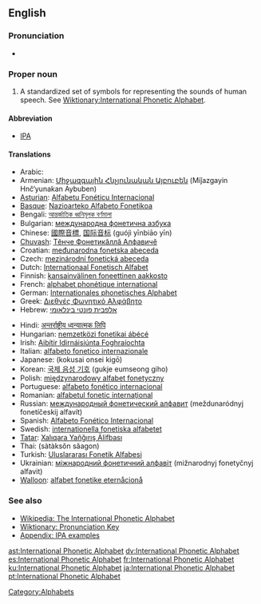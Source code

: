 {{wikipedia}}
==English==

===Pronunciation===
* {{IPA|/ˌɪn.tɚˈnæ.ʃən.əl fɔnˈɛt.ɪk ˈæl.fəˌbɛt/}}

===Proper noun===
{{en-proper-noun|sg=[[international|International]] [[phonetic|Phonetic]] [[alphabet|Alphabet]]}}

# A standardized set of symbols for representing the sounds of human speech. See [[Wiktionary:International Phonetic Alphabet]].

====Abbreviation====
* [[IPA]]

====Translations====
{{top}}
* Arabic: {{Arab|[[ألفبائية صوتية دولية]]}} {{IPAchar|(‘alifba’íyya ʂautíyya daulíyya)}} {{f}}
* Armenian: [[Միջազգային Հնչյունական Այբուբեն]] (Miǰazgayin Hnč‘yunakan Aybuben)
* [[Asturian]]: [[Alfabetu Fonéticu Internacional]] {{m}}
* [[Basque]]: [[Nazioarteko Alfabeto Fonetikoa]]
* Bengali: [[আন্তর্জাতিক ধ্বনিমূলক বর্ণমালা]]
* Bulgarian: [[международна фонетична азбука]] {{f}}
* Chinese: [[國際音標]], [[国际音标]] (guójì yīnbiāo yīn)
* [[Chuvash]]: [[Тĕнче Фонетикăллă Алфавичĕ]]
* Croatian: [[međunarodna fonetska abeceda]] {{f}}
* Czech: [[mezinárodní fonetická abeceda]]
* Dutch: [[Internationaal Fonetisch Alfabet]]
* Finnish: [[kansainvälinen foneettinen aakkosto]]
* French: [[alphabet phonétique international]] {{m}}
* German: [[Internationales phonetisches Alphabet]] {{n}}
* Greek: [[Διεθνές Φωνητικό Αλφάβητο]] {{n}}
* Hebrew: [[אלפבית פונטי בינלאומי]] {{f}}
{{mid}}
* Hindi: [[अन्तर्राष्ट्रीय ध्वन्यात्मक लिपि]]
* Hungarian: [[nemzetközi fonetikai ábécé]]
* Irish: [[Aibítir Idirnáisiúnta Foghraíochta]] {{f}}
* Italian: [[alfabeto fonetico internazionale]]
* Japanese: {{JAchar|[[国際音声記号]]}} (kokusai onsei kigō)
* Korean: [[국제 음성 기호]] (gukje eumseong giho)
* Polish: [[międzynarodowy alfabet fonetyczny]] {{m}}
* Portuguese: [[alfabeto fonético internacional]] {{m}}
* Romanian: [[alfabetul fonetic internaţional]] {{n}}
* Russian: [[международный фонетический алфавит]] (meždunaródnyj fonetíčeskij alfavít) {{m}}
* Spanish: [[Alfabeto Fonético Internacional]] {{m}}
* Swedish: [[internationella fonetiska alfabetet]]
* [[Tatar]]: [[Xalıqara Yañğırış Älifbası]]
* Thai: {{Thai|[[สัทอักษรสากล]]}} (sàtàksŏn săagon)
* Turkish: [[Uluslararası Fonetik Alfabesi]]
* Ukrainian: [[міжнародний фонетичний алфавіт]] (mižnarodnyj fonetyčnyj alfavit) {{m}}
* [[Walloon]]: [[alfabet fonetike eternåcionå]]
{{bottom}}

===See also===
* [[w:International Phonetic Alphabet|Wikipedia: The International Phonetic Alphabet]]
* [[Wiktionary:Pronunciation|Wiktionary: Pronunciation Key]]
* [[Wiktionary:IPA pronunciation key|Appendix: IPA examples]]

[[Category:Alphabets]]

[[ast:International Phonetic Alphabet]]
[[dv:International Phonetic Alphabet]]
[[es:International Phonetic Alphabet]]
[[fr:International Phonetic Alphabet]]
[[ku:International Phonetic Alphabet]]
[[ja:International Phonetic Alphabet]]
[[pt:International Phonetic Alphabet]]